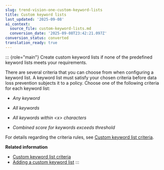 ```yaml
---
slug: trend-vision-one-custom-keyword-lists
title: Custom keyword lists
last_updated: '2025-09-08'
ai_context:
  source_file: custom-keyword-lists.md
  conversion_date: '2025-09-08T23:42:21.097Z'
conversion_status: converted
translation_ready: true
---
```


::: {role="main"}
Create custom keyword lists if none of the predefined keyword lists meets your requirements.

There are several criteria that you can choose from when configuring a keyword list. A keyword list must satisfy your chosen criteria before data loss prevention subjects it to a policy. Choose one of the following criteria for each keyword list:

- *Any keyword*

- *All keywords*

- *All keywords within \<x\> characters*

- *Combined score for keywords exceeds threshold*

For details regarding the criteria rules, see [Custom keyword list criteria](custom-keyword-list-criteria.mdx).

**Related information**

- [Custom keyword list criteria](custom-keyword-list-criteria.md "View criteria used to create custom keyword lists for use in data loss prevention templates.")
- [Adding a custom keyword list](adding-custom-keyword-list.md "Create custom keyword lists for use in data loss prevention templates.")
:::
